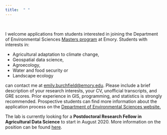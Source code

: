 ```yaml
---
title:  " "
---
```


<br />

I welcome applications from students interested in joining the Department of Environmental Sciences [Masters program](http://envs.emory.edu/home/graduate/index.html) at Emory.  Students with interests in:

* Agricultural adaptation to climate change,
* Geospatial data science,
* Agroecology,
* Water and food security or
* Landscape ecology

can contact me at [emily.burchfield@emory.edu](mailto:emily.burchfield@emory.edu). Please include a brief description of your research interests, your CV, unofficial transcripts, and GRE scores.  Prior experience in GIS, programming, and statistics is strongly recommended.  Prospective students can find more information about the application process on the [Department of Environmental Sciences website.](http://envs.emory.edu/home/graduate/index.html)

The lab is currently looking for a **Postdoctoral Research Fellow in Agricultural Data Science** to start in August 2020.  More information on the position can be found [here](https://faculty-emory.icims.com/jobs/51176/job).




